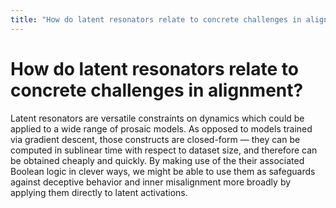 ```yaml
---
title: "How do latent resonators relate to concrete challenges in alignment?"
---
```


# How do latent resonators relate to concrete challenges in alignment?

Latent resonators are versatile constraints on dynamics which could be applied to a wide range of prosaic models. As opposed to models trained via gradient descent, those constructs are closed-form — they can be computed in sublinear time with respect to dataset size, and therefore can be obtained cheaply and quickly. By making use of the their associated Boolean logic in clever ways, we might be able to use them as safeguards against deceptive behavior and inner misalignment more broadly by applying them directly to latent activations.
